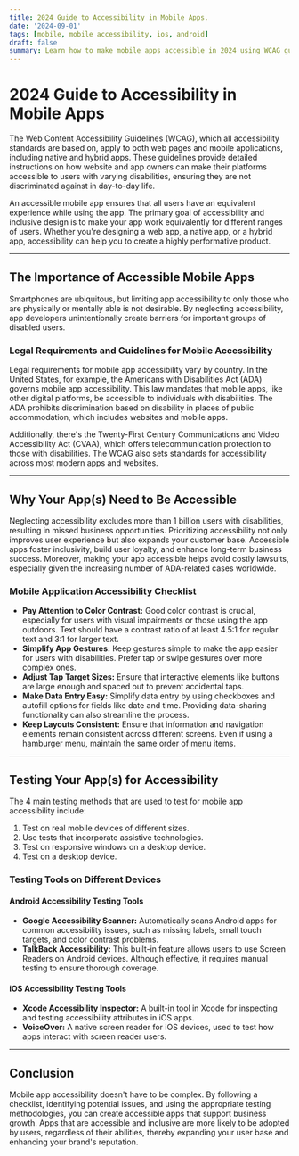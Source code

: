 ```yaml
---
title: 2024 Guide to Accessibility in Mobile Apps.
date: '2024-09-01'
tags: [mobile, mobile accessibility, ios, android]
draft: false
summary: Learn how to make mobile apps accessible in 2024 using WCAG guidelines. Improve user experience, avoid legal issues, and reach over 1 billion potential users with disabilities.
---
```


# 2024 Guide to Accessibility in Mobile Apps

The Web Content Accessibility Guidelines (WCAG), which all accessibility standards are based on, apply to both web pages and mobile applications, including native and hybrid apps. These guidelines provide detailed instructions on how website and app owners can make their platforms accessible to users with varying disabilities, ensuring they are not discriminated against in day-to-day life.

An accessible mobile app ensures that all users have an equivalent experience while using the app. The primary goal of accessibility and inclusive design is to make your app work equivalently for different ranges of users. Whether you're designing a web app, a native app, or a hybrid app, accessibility can help you to create a highly performative product.

---

## The Importance of Accessible Mobile Apps

Smartphones are ubiquitous, but limiting app accessibility to only those who are physically or mentally able is not desirable. By neglecting accessibility, app developers unintentionally create barriers for important groups of disabled users.

### Legal Requirements and Guidelines for Mobile Accessibility

Legal requirements for mobile app accessibility vary by country. In the United States, for example, the Americans with Disabilities Act (ADA) governs mobile app accessibility. This law mandates that mobile apps, like other digital platforms, be accessible to individuals with disabilities. The ADA prohibits discrimination based on disability in places of public accommodation, which includes websites and mobile apps.

Additionally, there's the Twenty-First Century Communications and Video Accessibility Act (CVAA), which offers telecommunication protection to those with disabilities. The WCAG also sets standards for accessibility across most modern apps and websites.

---

## Why Your App(s) Need to Be Accessible

Neglecting accessibility excludes more than 1 billion users with disabilities, resulting in missed business opportunities. Prioritizing accessibility not only improves user experience but also expands your customer base. Accessible apps foster inclusivity, build user loyalty, and enhance long-term business success. Moreover, making your app accessible helps avoid costly lawsuits, especially given the increasing number of ADA-related cases worldwide.

### Mobile Application Accessibility Checklist

- **Pay Attention to Color Contrast:** Good color contrast is crucial, especially for users with visual impairments or those using the app outdoors. Text should have a contrast ratio of at least 4.5:1 for regular text and 3:1 for larger text.
- **Simplify App Gestures:** Keep gestures simple to make the app easier for users with disabilities. Prefer tap or swipe gestures over more complex ones.
- **Adjust Tap Target Sizes:** Ensure that interactive elements like buttons are large enough and spaced out to prevent accidental taps.
- **Make Data Entry Easy:** Simplify data entry by using checkboxes and autofill options for fields like date and time. Providing data-sharing functionality can also streamline the process.
- **Keep Layouts Consistent:** Ensure that information and navigation elements remain consistent across different screens. Even if using a hamburger menu, maintain the same order of menu items.

---

## Testing Your App(s) for Accessibility

The 4 main testing methods that are used to test for mobile app accessibility include:

1. Test on real mobile devices of different sizes.
2. Use tests that incorporate assistive technologies.
3. Test on responsive windows on a desktop device.
4. Test on a desktop device.

### Testing Tools on Different Devices

#### Android Accessibility Testing Tools

- **Google Accessibility Scanner:** Automatically scans Android apps for common accessibility issues, such as missing labels, small touch targets, and color contrast problems.
- **TalkBack Accessibility:** This built-in feature allows users to use Screen Readers on Android devices. Although effective, it requires manual testing to ensure thorough coverage.

#### iOS Accessibility Testing Tools

- **Xcode Accessibility Inspector:** A built-in tool in Xcode for inspecting and testing accessibility attributes in iOS apps.
- **VoiceOver:** A native screen reader for iOS devices, used to test how apps interact with screen reader users.

---

## Conclusion

Mobile app accessibility doesn't have to be complex. By following a checklist, identifying potential issues, and using the appropriate testing methodologies, you can create accessible apps that support business growth. Apps that are accessible and inclusive are more likely to be adopted by users, regardless of their abilities, thereby expanding your user base and enhancing your brand's reputation.
